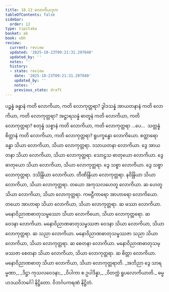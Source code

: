 ```yaml
---
title: 18.12 လောကိယဒုက
tableOfContents: false
sidebar:
  order: 12
type: tipitaka
basket: ab
book: vbh
review:
  current: review
  updated: '2025-10-23T09:21:31.297040'
  updated_by: ''
  notes: ''
  history:
  - state: review
    date: '2025-10-23T09:21:31.297040'
    updated_by: ''
    notes: ''
    previous_state: draft
---
```



<ReviewStatus review={frontmatter.review} showDetails={true} />

<HypothesisAnnotation frontmatter={frontmatter} />

<DynamicBreadcrumb />

<Division number="1044" book="vbh" e="ch" v="30" p="452">

<Paragraph number="3253" book="vbh">
ပဉ္စန္နံ ခန္ဓာနံ ကတိ လောကိယာ, ကတိ လောကုတ္တရာ? ဒွါဒသန္နံ အာယတနာနံ ကတိ လောကိယာ, ကတိ လောကုတ္တရာ? အဋ္ဌာရသန္နံ ဓာတူနံ ကတိ လောကိယာ, ကတိ လောကုတ္တရာ? စတုန္နံ သစ္စာနံ ကတိ လောကိယာ, ကတိ လောကုတ္တရာ …ပေ…  သတ္တန္နံ စိတ္တာနံ ကတိ လောကိယာ, ကတိ လောကုတ္တရာ?
</Paragraph>

<Paragraph number="3254" book="vbh">
ရူပက္ခန္ဓော လောကိယော. စတ္တာရော ခန္ဓာ သိယာ လောကိယာ, သိယာ လောကုတ္တရာ. ဒသာယတနာ လောကိယာ. ဒွေ အာယတနာ သိယာ လောကိယာ, သိယာ လောကုတ္တရာ. သောဠသ ဓာတုယော လောကိယာ. ဒွေ ဓာတုယော သိယာ လောကိယာ, သိယာ လောကုတ္တရာ. ဒွေ သစ္စာ လောကိယာ. ဒွေ သစ္စာ လောကုတ္တရာ.
</Paragraph>

<Paragraph number="3255" book="vbh">
ဒသိန္ဒြိယာ လောကိယာ. တီဏိန္ဒြိယာ လောကုတ္တရာ. နဝိန္ဒြိယာ သိယာ လောကိယာ, သိယာ လောကုတ္တရာ. တယော အကုသလဟေတူ လောကိယာ. ဆ ဟေတူ သိယာ လောကိယာ, သိယာ လောကုတ္တရာ. ကဗဠီကာရော အာဟာရော လောကိယော. တယော အာဟာရာ သိယာ လောကိယာ, သိယာ လောကုတ္တရာ. ဆ ဖဿာ လောကိယာ. မနောဝိညာဏဓာတုသမ္ဖဿော သိယာ လောကိယော, သိယာ လောကုတ္တရော. ဆ ဝေဒနာ လောကိယာ. မနောဝိညာဏဓာတုသမ္ဖဿဇာ ဝေဒနာ သိယာ လောကိယာ, သိယာ လောကုတ္တရာ. ဆ သညာ လောကိယာ. မနောဝိညာဏဓာတုသမ္ဖဿဇာ သညာ သိယာ လောကိယာ, သိယာ လောကုတ္တရာ. ဆ စေတနာ လောကိယာ. မနောဝိညာဏဓာတုသမ္ဖဿဇာ စေတနာ သိယာ လောကိယာ, သိယာ လောကုတ္တရာ. ဆ စိတ္တာ လောကိယာ. မနောဝိညာဏဓာတု သိယာ လောကိယာ, သိယာ လောကုတ္တရာတိ.
</Paragraph>

<Paragraph number="3256" type="verses" book="vbh">
_အဘိညာ ဒွေ သာရမ္မဏာ,_  
_ဒိဋ္ဌာ ကုသလဝေဒနာ;_  
_ဝိပါကာ စ ဥပါဒိန္နာ,_  
_ဝိတက္ကံ ရူပလောကိယာတိ._  


</Paragraph>
</Division>

<Paragraph number="3257" type="center" book="vbh">
ဓမ္မဟဒယဝိဘင်္ဂေါ နိဋ္ဌိတော.



</Paragraph>

<Paragraph number="3258" type="center" book="vbh">
ဝိဘင်္ဂပကရဏံ နိဋ္ဌိတံ.
</Paragraph>